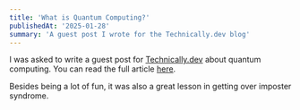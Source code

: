 ```yaml
---
title: 'What is Quantum Computing?'
publishedAt: '2025-01-28'
summary: 'A guest post I wrote for the Technically.dev blog'
---
```


I was asked to write a guest post for [Technically.dev](https://technically.dev/) about quantum computing. You can read the full article [here](https://read.technically.dev/p/whats-quantum-computing).

Besides being a lot of fun, it was also a great lesson in getting over imposter syndrome.